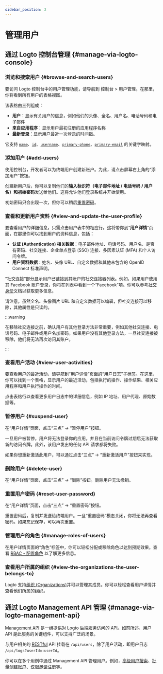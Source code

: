 ```yaml
---
sidebar_position: 2
---
```


# 管理用户

## 通过 Logto 控制台管理 \{#manage-via-logto-console}

### 浏览和搜索用户 \{#browse-and-search-users}

要访问 Logto 控制台中的用户管理功能，请导航到 <CloudLink to="/users">控制台 > 用户管理</CloudLink>。在那里，你将看到所有用户的表格视图。

该表格由三列组成：

- **用户**：显示有关用户的信息，例如他们的头像、全名、用户名、电话号码和电子邮件
- **来自应用程序**：显示用户最初注册的应用程序名称
- **最新登录**：显示用户最近一次登录的时间戳。

它支持 [`name`](/user-management/user-data#name)、[`id`](/user-management/user-data#id)、[`username`](/user-management/user-data#username)、[`primary-phone`](/user-management/user-data#primary_phone)、[`primary-email`](/user-management/user-data#primary_email) 的关键字映射。

### 添加用户 \{#add-users}

使用控制台，开发者可以为终端用户创建新账户。为此，请点击屏幕右上角的“添加用户”按钮。

创建新用户后，你可以复制他们的**输入标识符（电子邮件地址 / 电话号码 / 用户名）**和**初始密码**发送给他们。这将允许他们登录系统并开始使用。

初始密码只会出现一次，但你可以稍后[重置密码](/end-user-flows/sign-up-and-sign-in/reset-password)。

### 查看和更新用户资料 \{#view-and-update-the-user-profile}

要查看用户的详细信息，只需点击用户表中的相应行。这将带你到“**用户详情**”页面，在那里你可以找到用户的资料信息，包括：

- **认证 (Authentication) 相关数据**：电子邮件地址、电话号码、用户名、是否有密码、社交连接、企业单点登录 (SSO) 连接、多因素认证 (MFA) 和个人访问令牌。
- **用户资料数据**：姓名、头像 URL、自定义数据和其他未包含的 OpenID Connect 标准声明。

“社交连接”部分显示用户已链接到其账户的社交连接器列表。例如，如果用户使用其 Facebook 账户登录，你将在列表中看到一个“Facebook”项。你可以参考[社交身份](/user-management/user-data/#social-identities)文档以获取更多信息。

请注意，虽然全名、头像图片 URL 和自定义数据可以编辑，但社交连接可以移除，其他属性是只读的。

:::warning

在移除社交连接之前，确认用户有其他登录方法非常重要，例如其他社交连接、电话号码、电子邮件或用户名加密码。如果用户没有其他登录方法，一旦社交连接被移除，他们将无法再次访问其账户。

:::

### 查看用户活动 \{#view-user-activities}

要查看用户的最近活动，请导航到“用户详情”页面的“用户日志”子标签。在这里，你可以找到一个表格，显示用户的最近活动，包括执行的操作、操作结果、相关应用程序和用户执行操作的时间。

点击表格行以查看更多用户日志中的详细信息，例如 IP 地址、用户代理、原始数据等。

### 暂停用户 \{#suspend-user}

在“用户详情”页面，点击“三点” -> “暂停用户”按钮。

一旦用户被暂停，用户将无法登录你的应用，并且在当前访问令牌过期后无法获取新的访问令牌。此外，该用户发出的任何 API 请求都将失败。

如果你想重新激活此用户，可以通过点击“三点” -> “重新激活用户”按钮来实现。

### 删除用户 \{#delete-user}

在“用户详情”页面，点击“三点” -> “删除”按钮。删除用户无法撤销。

### 重置用户密码 \{#reset-user-password}

在“用户详情”页面，点击“三点” -> “重置密码”按钮。

重置密码后，复制并发送给终端用户。一旦“重置密码”模态关闭，你将无法再查看密码。如果忘记保存，可以再次重置。

### 管理用户的角色 \{#manage-roles-of-users}

在用户详情页面的“角色”标签中，你可以轻松分配或移除角色以达到预期效果。查看 [RBAC - 配置角色](/authorization/role-based-access-control/configure-roles) 以了解更多信息。

### 查看用户所属的组织 \{#view-the-organizations-the-user-belongs-to}

Logto 支持[组织 (Organizations)](/organizations/organization-management)并可以管理其成员。你可以轻松查看用户详情并查看他们所属的组织。

## 通过 Logto Management API 管理 \{#manage-via-logto-management-api}

[Management API](/concepts/core-service/#management-api) 是一组提供对 Logto 后端服务访问的 API。如前所述，用户 API 是此服务的关键组件，可以支持广泛的场景。

与用户相关的 [RESTful](https://en.wikipedia.org/wiki/Representational_state_transfer) API 挂载在 `/api/users`，除了用户活动，即用户日志 `/api/logs?userId=:userId`。

你可以在多个用例中通过 Management API 管理用户。例如，[高级用户搜索](/user-management/advanced-user-search)、[批量创建账户](https://openapi.logto.io/operation/operation-createuser)、[仅限邀请注册](/end-user-flows/sign-up-and-sign-in/disable-user-registration)等。
